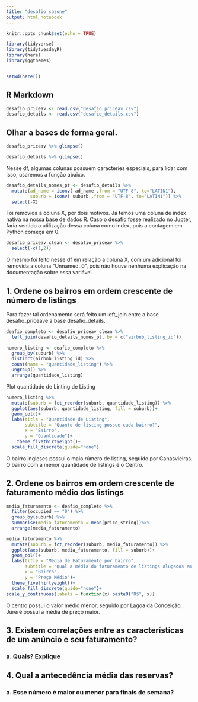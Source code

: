 ```yaml
---
title: "desafio_sazone"
output: html_notebook
---
```


```r
knitr::opts_chunk$set(echo = TRUE)
```


```r
library(tidyverse)
library(tidytuesdayR)
library(here)
library(ggthemes)


setwd(here())

```

## R Markdown

```r

desafio_priceav <- read.csv("desafio_priceav.csv")
desafio_details <- read.csv("desafio_details.csv")


```

## Olhar a bases de forma geral. 

```r
desafio_priceav %>% glimpse()
```


```r
desafio_details %>% glimpse()

```

Nesse df, algumas colunas possuem caracteries especiais, para lidar com isso, usaremos a função abaixo.

```r
desafio_details_nomes_pt <- desafio_details %>% 
  mutate(ad_name = iconv( ad_name ,from = "UTF-8", to="LATIN1"),
         suburb = iconv( suburb ,from = "UTF-8", to="LATIN1")) %>% 
  select(-X)

```

Foi removida a coluna X, por dois motivos.
Já temos uma coluna de index nativa na nossa base de dados R.
Caso o desafio fosse realizado no Jupter, faria sentido a utilização dessa coluna como index, pois a contagem em Python começa em 0.

```r
desafio_priceav_clean <- desafio_priceav %>% 
  select(-c(1,2))
```

O mesmo foi feito nesse df em relação a coluna X, com um adicional foi removida a coluna "Unnamed..0", pois não houve nenhuma explicação na documentação sobre essa variável.

## 1. Ordene os bairros em ordem crescente de número de listings

Para fazer tal ordenamento será feito um left_join entre a base desafio_priceave a base desafio_details.

```r
deafio_completo <- desafio_priceav_clean %>% 
  left_join(desafio_details_nomes_pt, by = c("airbnb_listing_id"))

```


```r
numero_listing <- deafio_completo %>% 
  group_by(suburb) %>% 
  distinct(airbnb_listing_id) %>% 
  count(name = "quantidade_listing") %>% 
  ungroup() %>% 
  arrange(quantidade_listing)

```

Plot quantidade de Linting de Listing
```r
numero_listing %>% 
  mutate(suburb = fct_reorder(suburb, quantidade_listing)) %>% 
  ggplot(aes(suburb, quantidade_listing, fill = suburb))+
  geom_col()+
  labs(title = "Quantidade de Listing",
       subtitle = "Quanto de listing possue cada bairro?",
       x = "Bairro",
       y = "Quantidade")+
    theme_fivethirtyeight()+
  scale_fill_discrete(guide="none")

```

O bairro ingleses possui o maio rúmero de listing, seguido por Canasvieiras.
O bairro com a menor quantidade de listings é o Centro.

## 2. Ordene os bairros em ordem crescente de faturamento médio dos listings

```r
media_faturamento <- deafio_completo %>% 
  filter(occupied == "0") %>% 
  group_by(suburb) %>%
  summarise(media_faturamento = mean(price_string))%>% 
  arrange(media_faturamento)
```

```r
media_faturamento %>% 
  mutate(suburb = fct_reorder(suburb, media_faturamento)) %>% 
  ggplot(aes(suburb, media_faturamento, fill = suburb))+
  geom_col()+
  labs(title = "Média de Faturamento por bairro",
       subtitle = "Qual a média do faturamento de listings alugados em cada bairro?",
       x = "Bairro",
       y = "Preço Médio")+
  theme_fivethirtyeight()+
  scale_fill_discrete(guide="none")+
scale_y_continuous(labels = function(x) paste0("R$", x))

```


O centro possui o valor médio menor, seguido por Lagoa da Conceição. Jurerê possuí a média de preço maior.


## 3. Existem correlações entre as características de um anúncio e seu faturamento?
### a. Quais? Explique


## 4. Qual a antecedência média das reservas?
### a. Esse número é maior ou menor para finais de semana?

